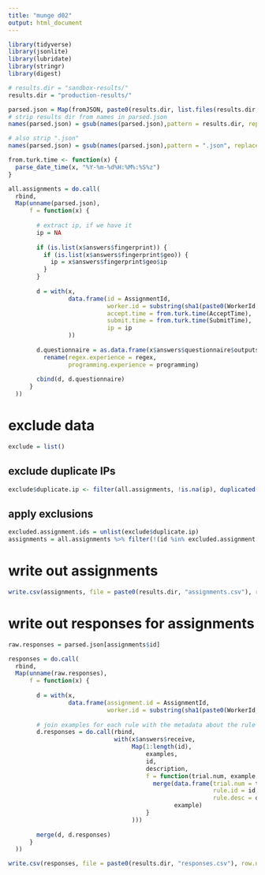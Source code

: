 ```yaml
---
title: "munge d02"
output: html_document
---
```


```r
library(tidyverse)
library(jsonlite)
library(lubridate)
library(stringr)
library(digest)
```

```r
# results.dir = "sandbox-results/"
results.dir = "production-results/"
```

```r
parsed.json = Map(fromJSON, paste0(results.dir, list.files(results.dir, pattern = "*.json")))
# strip results dir from names in parsed.json
names(parsed.json) = gsub(names(parsed.json),pattern = results.dir, replacement = "")

# also strip ".json"
names(parsed.json) = gsub(names(parsed.json),pattern = ".json", replacement = "")
```

```r
from.turk.time <- function(x) {
  parse_date_time(x, "%Y-%m-%d%H:%M%:%S%z")
}
```


```r
all.assignments = do.call(
  rbind,
  Map(unname(parsed.json),
      f = function(x) {
        
        # extract ip, if we have it
        ip = NA
        
        if (is.list(x$answers$fingerprint)) {
          if (is.list(x$answers$fingerprint$geo)) {
            ip = x$answers$fingerprint$geo$ip
          }
        }
        
        d = with(x,
                 data.frame(id = AssignmentId,
                            worker.id = substring(sha1(paste0(WorkerId, "dummy")), 0, 7),
                            accept.time = from.turk.time(AcceptTime),
                            submit.time = from.turk.time(SubmitTime),
                            ip = ip
                 ))
        
        d.questionnaire = as.data.frame(x$answers$questionnaire$outputs) %>%
          rename(regex.experience = regex,
                 programming.experience = programming)
        
        cbind(d, d.questionnaire)
      }
  ))
```

# exclude data

```r
exclude = list()
```

## exclude duplicate IPs

```r
exclude$duplicate.ip <- filter(all.assignments, !is.na(ip), duplicated(ip))$id
```

## apply exclusions

```r
excluded.assignment.ids = unlist(exclude$duplicate.ip)
assignments = all.assignments %>% filter(!(id %in% excluded.assignment.ids))
```

# write out assignments

```r
write.csv(assignments, file = paste0(results.dir, "assignments.csv"), row.names = FALSE)
```

# write out responses for assignments

```r
raw.responses = parsed.json[assignments$id]
```

```r
responses = do.call(
  rbind,
  Map(unname(raw.responses),
      f = function(x) {
        
        d = with(x,
                 data.frame(assignment.id = AssignmentId,
                            worker.id = substring(sha1(paste0(WorkerId, "dummy")), 0, 7)))
        
        # join examples for each rule with the metadata about the rule (id, desc, trial num)
        d.responses = do.call(rbind,
                              with(x$answers$receive,
                                   Map(1:length(id),
                                       examples,
                                       id,
                                       description,
                                       f = function(trial.num, example, id, description) {
                                         merge(data.frame(trial.num = trial.num,
                                                          rule.id = id,
                                                          rule.desc = description),
                                               example)
                                       }
                                   )))
        
        merge(d, d.responses)
      }
  ))
```


```r
write.csv(responses, file = paste0(results.dir, "responses.csv"), row.names = FALSE)
```
